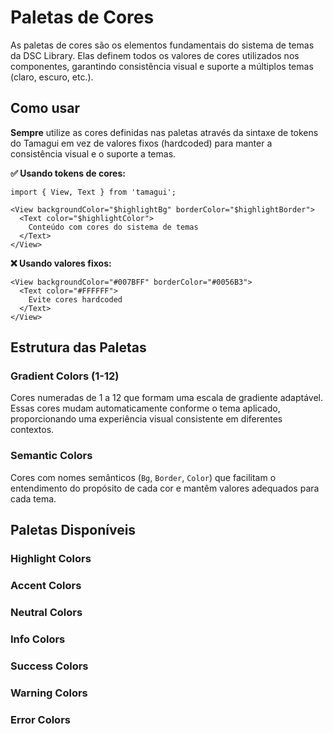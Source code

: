

<Meta of={PalettesStories} />

# Paletas de Cores

As paletas de cores são os elementos fundamentais do sistema de temas da DSC Library. Elas definem todos os valores de cores utilizados nos componentes, garantindo consistência visual e suporte a múltiplos temas (claro, escuro, etc.).

## Como usar

**Sempre** utilize as cores definidas nas paletas através da sintaxe de tokens do Tamagui em vez de valores fixos (hardcoded) para manter a consistência visual e o suporte a temas.

**✅ Usando tokens de cores:**

```tsx
import { View, Text } from 'tamagui';

<View backgroundColor="$highlightBg" borderColor="$highlightBorder">
  <Text color="$highlightColor">
    Conteúdo com cores do sistema de temas
  </Text>
</View>
```

**❌ Usando valores fixos:**

```tsx
<View backgroundColor="#007BFF" borderColor="#0056B3">
  <Text color="#FFFFFF">
    Evite cores hardcoded
  </Text>
</View>
```

## Estrutura das Paletas

### Gradient Colors (1-12)
Cores numeradas de 1 a 12 que formam uma escala de gradiente adaptável. Essas cores mudam automaticamente conforme o tema aplicado, proporcionando uma experiência visual consistente em diferentes contextos.

### Semantic Colors  
Cores com nomes semânticos (`Bg`, `Border`, `Color`) que facilitam o entendimento do propósito de cada cor e mantêm valores adequados para cada tema.

## Paletas Disponíveis

### Highlight Colors
<Canvas of={PalettesStories.HighlightColors} />

### Accent Colors
<Canvas of={PalettesStories.AccentColors} />

### Neutral Colors
<Canvas of={PalettesStories.NeutralColors} />

### Info Colors
<Canvas of={PalettesStories.InfoColors} />

### Success Colors
<Canvas of={PalettesStories.SuccessColors} />

### Warning Colors
<Canvas of={PalettesStories.WarningColors} />

### Error Colors
<Canvas of={PalettesStories.ErrorColors} />
